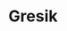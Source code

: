 ---
title: Gresik
image: /kabupaten-gresik.jpg?url
category: Kabupaten
description: Gresik dikenal sebagai daerah tempat berdirinya Pabrik Semen pertama dan perusahaan semen terbesar di Indonesia, yaitu Semen Gresik.
---